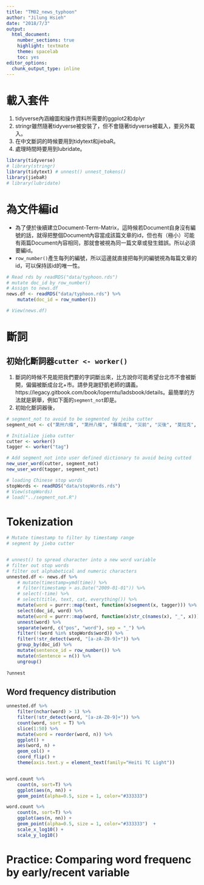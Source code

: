 ```yaml
---
title: "TM02_news_typhoon"
author: "Jilung Hsieh"
date: "2018/7/3"
output: 
  html_document: 
    number_sections: true
    highlight: textmate
    theme: spacelab
    toc: yes
editor_options: 
  chunk_output_type: inline
---
```


# 載入套件

1. tidyverse內涵繪圖和操作資料所需要的ggplot2和dplyr
2. stringr雖然隨著tidyverse被安裝了，但不會隨著tidyverse被載入，要另外載入。
3. 在中文斷詞的時候要用到tidytext和jiebaR。
4. 處理時間時要用到lubridate。

```r
library(tidyverse)
# library(stringr)
library(tidytext) # unnest() unnest_tokens()
library(jiebaR)
# library(lubridate)
```









# 為文件編id

* 為了便於後續建立Document-Term-Matrix，這時候若Document自身沒有編號的話，就得把整個Document內容當成該篇文章的id，但也有（極小）可能有兩篇Document內容相同，那就會被視為同一篇文章或發生錯誤。所以必須要編id。
* `row_number()`產生每列的編號，所以這邊就直接把每列的編號視為每篇文章的id，可以保持該id的唯一性。

```r

# Read rds by readRDS("data/typhoon.rds")
# mutate doc_id by row_number()
# Assign to news.df
news.df <- readRDS("data/typhoon.rds") %>%
    mutate(doc_id = row_number())

# View(news.df)
```


# 斷詞

## 初始化斷詞器`cutter <- worker()`

1. 斷詞的時候不見能把我們要的字詞斷出來，比方說你可能希望台北市不會被斷開，偏偏被斷成台北+市。請參見謝舒凱老師的講義。https://legacy.gitbook.com/book/loperntu/ladsbook/details。最簡單的方法就是窮舉，例如下面的`segment_not`即是。
2. 初始化斷詞器後，


```r
# segment_not to avoid to be segmented by jeiba cutter
segment_not <- c("第卅六條", "第卅八條", "蘇南成", "災前", "災後", "莫拉克", "颱風", "應變中心", "停班停課", "停課", "停班", "停駛", "路樹", "里長", "賀伯", "採收", "菜價", "蘇迪", "受災戶", "颱風警報", "韋恩", "台東縣", "馬總統", "豪大雨", "梅姬", "台東", "台北市政府", "工務段", "漂流木", "陳菊", "台南縣", "卡玫基", "魚塭", "救助金", "陳情", "全省", "強颱", "中颱", "輕颱", "小林村", "野溪", "蚵民", "農委會", "來襲", "中油公司", "蔣總統經國", "颱風天", "土石流", "蘇迪勒", "水利署", "陳說", "颱風假", "颱風地區", "台灣", "臺灣", "柯羅莎", "八八風災", "紓困","傅崑萁", "傅崐萁","台中", "文旦柚", "鄉鎮市公所", "鄉鎮市", "房屋稅", "高雄", "未達", "台灣省", "台北市", "蔡英文")

# Initialize jieba cutter
cutter <- worker()
tagger <- worker("tag")

# Add segment_not into user defined dictionary to avoid being cutted
new_user_word(cutter, segment_not)
new_user_word(tagger, segment_not)

# loading Chinese stop words
stopWords <- readRDS("data/stopWords.rds")
# View(stopWords)
# load("../segment_not.R")
```


# Tokenization

```r

# Mutate timestamp to filter by timestamp range
# segment by jieba cutter


# unnest() to spread character into a new word variable
# filter out stop words
# filter out alphabetical and numeric characters
unnested.df <- news.df %>%
    # mutate(timestamp=ymd(time)) %>% 
    # filter(timestamp > as.Date("2009-01-01")) %>%
    # select(-time) %>%
    # select(title, text, cat, everything()) %>%
    mutate(word = purrr::map(text, function(x)segment(x, tagger))) %>%
    select(doc_id, word) %>%
    mutate(word = purrr::map(word, function(x)str_c(names(x), "_", x))) %>%
    unnest(word) %>%
    separate(word, c("pos", "word"), sep = "_") %>%
    filter(!(word %in% stopWords$word)) %>%
    filter(!str_detect(word, "[a-zA-Z0-9]+")) %>%
    group_by(doc_id) %>%
    mutate(sentence_id = row_number()) %>%
    mutate(nSentence = n()) %>%
    ungroup()
    
?unnest

```


## Word frequency distribution

```r
unnested.df %>%
    filter(nchar(word) > 1) %>%
    filter(!str_detect(word, "[a-zA-Z0-9]+")) %>%
    count(word, sort = T) %>%
    slice(1:50) %>%
    mutate(word = reorder(word, n)) %>%
    ggplot() + 
    aes(word, n) + 
    geom_col() + 
    coord_flip() + 
    theme(axis.text.y = element_text(family="Heiti TC Light"))


word.count %>%
    count(n, sort=T) %>%
    ggplot(aes(n, nn)) + 
    geom_point(alpha=0.5, size = 1, color="#333333")

word.count %>%
    count(n, sort=T) %>%
    ggplot(aes(n, nn)) + 
    geom_point(alpha=0.5, size = 1, color="#333333")  + 
    scale_x_log10() + 
    scale_y_log10() 
```

# Practice: Comparing word frequenc by early/recent variable
```r

```

